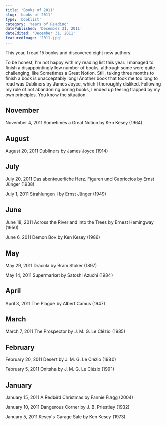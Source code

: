```yaml
---
title: 'Books of 2011'
slug: 'books-of-2011'
type: 'booklist'
category: 'Years of Reading'
datePublished: 'December 31, 2011'
dateEdited: 'December 31, 2011'
featuredImage: '2011.jpg'
---
```


This year, I read 15 books and discovered eight new authors.

To be honest, I'm not happy with my reading list this year. I managed to finish
a disappointingly low number of books, although some were quite challenging,
like Sometimes a Great Notion. Still, taking three months to finish a book is
unacceptably long! Another book that took me too long to read was Dubliners by
James Joyce, which I thoroughly disliked. Following my rule of not abandoning
boring books, I ended up feeling trapped by my own principles. You know the
situation.

## November

November 4, 2011 Sometimes a Great Notion by Ken Kesey (1964)

## August

August 20, 2011 Dubliners by James Joyce (1914)

## July

July 20, 2011 Das abenteuerliche Herz. Figuren und Capriccios by Ernst Jünger
(1938)

July 1, 2011 Strahlungen I by Ernst Jünger (1949)

## June

June 18, 2011 Across the River and into the Trees by Ernest Hemingway (1950)

June 6, 2011 Demon Box by Ken Kesey (1986)

## May

May 29, 2011 Dracula by Bram Stoker (1897)

May 14, 2011 Supermarket by Satoshi Azuchi (1984)

## April

April 3, 2011 The Plague by Albert Camus (1947)

## March

March 7, 2011 The Prospector by J. M. G. Le Clézio (1985)

## February

February 20, 2011 Desert by J. M. G. Le Clézio (1980)

February 5, 2011 Onitsha by J. M. G. Le Clézio (1991)

## January

January 15, 2011 A Redbird Christmas by Fannie Flagg (2004)

January 10, 2011 Dangerous Corner by J. B. Priestley (1932)

January 5, 2011 Kesey's Garage Sale by Ken Kesey (1973)
